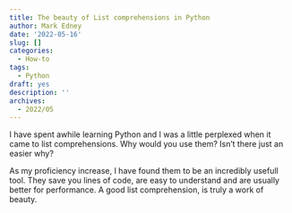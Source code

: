 ```yaml
---
title: The beauty of List comprehensions in Python
author: Mark Edney
date: '2022-05-16'
slug: []
categories:
  - How-to
tags:
  - Python
draft: yes
description: ''
archives:
  - 2022/05
---
```


I have spent awhile learning Python and I was a little perplexed when it came to list comprehensions. Why would you use them? Isn't there just an easier why?

As my proficiency increase, I have found them to be an incredibly usefull tool. They save you lines of code, are easy to understand and are usually better for performance. A good list comprehension, is truly a work of beauty. 